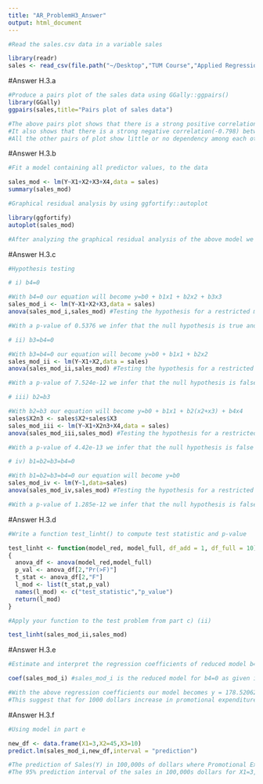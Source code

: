 ```yaml
---
title: "AR_ProblemH3_Answer"
output: html_document
---
```




```r
#Read the sales.csv data in a variable sales

library(readr)
sales <- read_csv(file.path("~/Desktop","TUM Course","Applied Regression","Homework","sales.csv"))
```

#Answer H.3.a
```r
#Produce a pairs plot of the sales data using GGally::ggpairs()
library(GGally)
ggpairs(sales,title="Pairs plot of sales data")

#The above pairs plot shows that there is a strong positive correlation (0.708) between predictor X2 and response Y. The value of Y increases linearly with increase in X2.
#It also shows that there is a strong negative correlation(-0.798) between predictor X3 and response Y. The value of Y decreases linearly with increase in X3.
#All the other pairs of plot show little or no dependency among each other based on their correlation values.
```

#Answer H.3.b
```r
#Fit a model containing all predictor values, to the data

sales_mod <- lm(Y~X1+X2+X3+X4,data = sales)
summary(sales_mod)

#Graphical residual analysis by using ggfortify::autoplot

library(ggfortify)
autoplot(sales_mod)

#After analyzing the graphical residual analysis of the above model we come to a conclusion that there are no strong violations of the model assumptions. The Residuals vs Fitted graph shows a random distribution of residuals against fitted values which satisfies the homogeneity of the variance assumption. Further, the plot shows almost the same variability for growing fitted values, i.e. that assumption of same variance across fitted values seems fulfilled The Normal QQ plot shows that the points follow more or less a straight line, which indicates that the empirical distribution of the residuals is close to normal distribution.
```

#Answer H.3.c
```r
#Hypothesis testing

# i) b4=0

#With b4=0 our equation will become y=b0 + b1x1 + b2x2 + b3x3
sales_mod_i <- lm(Y~X1+X2+X3,data = sales)
anova(sales_mod_i,sales_mod) #Testing the hypothesis for a restricted model b4=0

#With a p-value of 0.5376 we infer that the null hypothesis is true and we accept the null hypothesis of b4=0 (i.e X4 does not have much effect on the linear regression model. Therefore our reduced model is better than the original model)

# ii) b3=b4=0

#With b3=b4=0 our equation will become y=b0 + b1x1 + b2x2
sales_mod_ii <- lm(Y~X1+X2,data = sales)
anova(sales_mod_ii,sales_mod) #Testing the hypothesis for a restricted model b4=0

#With a p-value of 7.524e-12 we infer that the null hypothesis is false and we reject the null hypothesis of b3=b4=0 (i.e X3 has a significant effect on the linear regression model. Therefore our reduced model is not as good as the original model)

# iii) b2=b3

#With b2=b3 our equation will become y=b0 + b1x1 + b2(x2+x3) + b4x4
sales$X2n3 <- sales$X2+sales$X3
sales_mod_iii <- lm(Y~X1+X2n3+X4,data = sales)
anova(sales_mod_iii,sales_mod) #Testing the hypothesis for a restricted model b4=0

#With a p-value of 4.42e-13 we infer that the null hypothesis is false and we reject the null hypothesis of b2=b3 (i.e X2 and X3 is not affecting the linear regression model in the same way. Therefore effect of X2 and X3 are different from each other. Therefore our original model is better than the reduced model)

# iv) b1=b2=b3=b4=0

#With b1=b2=b3=b4=0 our equation will become y=b0
sales_mod_iv <- lm(Y~1,data=sales)
anova(sales_mod_iv,sales_mod) #Testing the hypothesis for a restricted model b1=b2=b3=b4=0

#With a p-value of 1.285e-12 we infer that the null hypothesis is false and we reject the null hypothesis of b1=b2=b3=b4=0 (i.e X1,X2,X3 and X4 has a significant effect on the linear regression model)
```

#Answer H.3.d
```r
#Write a function test_linht() to compute test statistic and p-value

test_linht <- function(model_red, model_full, df_add = 1, df_full = 10)
{
  anova_df <- anova(model_red,model_full)
  p_val <- anova_df[2,"Pr(>F)"]
  t_stat <- anova_df[2,"F"]
  l_mod <- list(t_stat,p_val)
  names(l_mod) <- c("test_statistic","p_value")
  return(l_mod)
}

#Apply your function to the test problem from part c) (ii)

test_linht(sales_mod_ii,sales_mod)
```

#Answer H.3.e
```r
#Estimate and interpret the regression coefficients of reduced model b4=0

coef(sales_mod_i) #sales_mod_i is the reduced model for b4=0 as given in part c

#With the above regression coefficients our model becomes y = 178.520620 + 2.105547*X1 + 3.562403*X2 - 22.187992*X3
#This suggest that for 1000 dollars increase in promotional expenditures (X1) the sales increases by 210554.7 dollars. With increase of active accounts(X2) by 1 unit the sales increases by 356240.3 dollars. With increase in number of competing brands(X3) by 1 the sales will decrease by 2218799.2 dollars. 
```

#Answer H.3.f
```r
#Using model in part e

new_df <- data.frame(X1=3,X2=45,X3=10)
predict.lm(sales_mod_i,new_df,interval = "prediction")

#The prediction of Sales(Y) in 100,000s of dollars where Promotional Expenditures(X1 in thousands of dollars)=3, Active Accounts(X2)=45, and Number of competing brands(X3)=10 is 123.2655.
#The 95% prediction interval of the sales in 100,000s dollars for X1=3,X2=45 and X3=10 is between 111.4556 and 135.0753. 
```